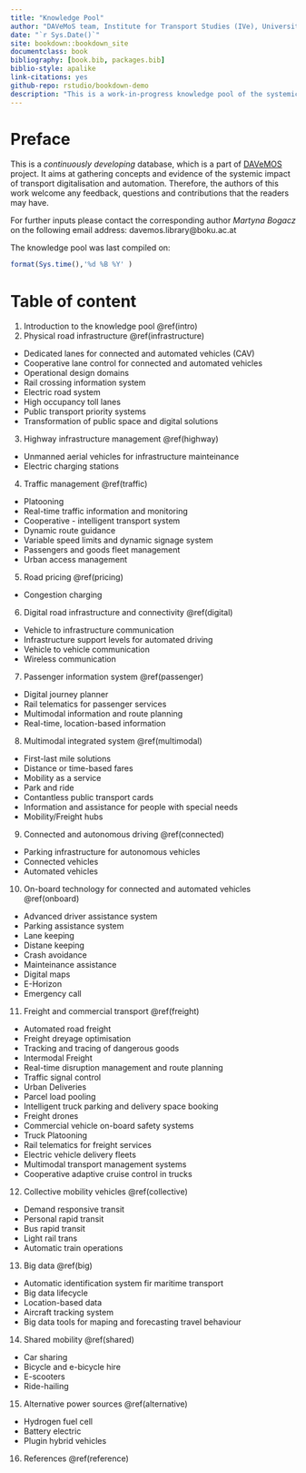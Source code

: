 ```yaml
---
title: "Knowledge Pool"
author: "DAVeMoS team, Institute for Transport Studies (IVe), University of Natural Resources and Life in Vienna, Austria"
date: "`r Sys.Date()`"
site: bookdown::bookdown_site
documentclass: book
bibliography: [book.bib, packages.bib]
biblio-style: apalike
link-citations: yes
github-repo: rstudio/bookdown-demo
description: "This is a work-in-progress knowledge pool of the systemic impact of transport digitalisation and automation."
---
```

# Preface {-}

This is a *continuously developing* database, which is a part of [DAVeMOS](https://www.davemos.online/){target="_blank"} project. It aims at gathering concepts and evidence of the systemic impact of transport digitalisation and automation. Therefore, the authors of this work welcome any feedback, questions and contributions that the readers may have. <br/>

For further inputs please contact the corresponding author *Martyna Bogacz* on the following email address: davemos.library@boku.ac.at <br/>

The knowledge pool was last compiled on:

```r
format(Sys.time(),'%d %B %Y' )
```

# Table of content {-}

1. Introduction to the knowledge pool \@ref(intro)
2. Physical road infrastructure \@ref(infrastructure)  
- Dedicated lanes for connected and automated vehicles (CAV)
- Cooperative lane control for connected and automated vehicles
- Operational design domains
- Rail crossing information system
- Electric road system
- High occupancy toll lanes
- Public transport priority systems
- Transformation of public space and digital solutions
3. Highway infrastructure management \@ref(highway)
- Unmanned aerial vehicles for infrastructure mainteinance
- Electric charging stations
4. Traffic management \@ref(traffic)
- Platooning
- Real-time traffic information and monitoring
- Cooperative - intelligent transport system
- Dynamic route guidance
- Variable speed limits and dynamic signage system
- Passengers and goods fleet management
- Urban access management
5. Road pricing \@ref(pricing)
- Congestion charging
6. Digital road infrastructure and connectivity \@ref(digital)
- Vehicle to infrastructure communication
- Infrastructure support levels for automated driving
- Vehicle to vehicle communication
- Wireless communication
7. Passenger information system \@ref(passenger)
- Digital journey planner
- Rail telematics for passenger services
- Multimodal information and route planning
- Real-time, location-based information
8. Multimodal integrated system \@ref(multimodal)
- First-last mile solutions
- Distance or time-based fares
- Mobility as a service
- Park and ride
- Contantless public transport cards
- Information and assistance for people with special needs
- Mobility/Freight hubs
9. Connected and autonomous driving \@ref(connected)
- Parking infrastructure for autonomous vehicles
- Connected vehicles
- Automated vehicles
10. On-board technology for connected and automated vehicles \@ref(onboard)
- Advanced driver assistance system
- Parking assistance system
- Lane keeping
- Distane keeping
- Crash avoidance
- Mainteinance assistance
- Digital maps
- E-Horizon
- Emergency call
11. Freight and commercial transport \@ref(freight)
- Automated road freight
- Freight dreyage optimisation
- Tracking and tracing of dangerous goods
- Intermodal Freight
- Real-time disruption management and route planning
- Traffic signal control
- Urban Deliveries
- Parcel load pooling
- Intelligent truck parking and delivery space booking
- Freight drones
- Commercial vehicle on-board safety systems
- Truck Platooning
- Rail telematics for freight services
- Electric vehicle delivery fleets
- Multimodal transport management systems
- Cooperative adaptive cruise control in trucks
12. Collective mobility vehicles \@ref(collective)
- Demand responsive transit
- Personal rapid transit
- Bus rapid transit
- Light rail trans
- Automatic train operations
13. Big data \@ref(big)
- Automatic identification system fir maritime transport
- Big data lifecycle
- Location-based data
- Aircraft tracking system
- Big data tools for maping and forecasting travel behaviour
14. Shared mobility \@ref(shared)
- Car sharing
- Bicycle and e-bicycle hire
- E-scooters
- Ride-hailing
15. Alternative power sources \@ref(alternative)
- Hydrogen fuel cell
- Battery electric
- Plugin hybrid vehicles
16. References \@ref(reference)


